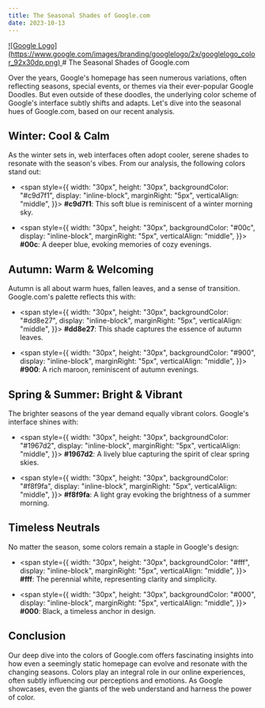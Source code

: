 ```yaml
---
title: The Seasonal Shades of Google.com
date: 2023-10-13
---
```


<a href="https://google.com" target="_blank">
	![Google
	Logo](https://www.google.com/images/branding/googlelogo/2x/googlelogo_color_92x30dp.png)
</a>
# The Seasonal Shades of Google.com

Over the years, Google's homepage has seen numerous variations, often reflecting seasons, special events, or themes via their ever-popular Google Doodles. But even outside of these doodles, the underlying color scheme of Google's interface subtly shifts and adapts. Let's dive into the seasonal hues of Google.com, based on our recent analysis.

## Winter: Cool & Calm

As the winter sets in, web interfaces often adopt cooler, serene shades to resonate with the season's vibes. From our analysis, the following colors stand out:

-   <span
    	style={{
    		width: "30px",
    		height: "30px",
    		backgroundColor: "#c9d7f1",
    		display: "inline-block",
    		marginRight: "5px",
    		verticalAlign: "middle",
    	}}></span> **#c9d7f1**: This soft blue is reminiscent of a winter morning
    sky.

-   <span
    	style={{
    		width: "30px",
    		height: "30px",
    		backgroundColor: "#00c",
    		display: "inline-block",
    		marginRight: "5px",
    		verticalAlign: "middle",
    	}}></span> **#00c**: A deeper blue, evoking memories of cozy evenings.

## Autumn: Warm & Welcoming

Autumn is all about warm hues, fallen leaves, and a sense of transition. Google.com's palette reflects this with:

-   <span
    	style={{
    		width: "30px",
    		height: "30px",
    		backgroundColor: "#dd8e27",
    		display: "inline-block",
    		marginRight: "5px",
    		verticalAlign: "middle",
    	}}></span> **#dd8e27**: This shade captures the essence of autumn leaves.

-   <span
    	style={{
    		width: "30px",
    		height: "30px",
    		backgroundColor: "#900",
    		display: "inline-block",
    		marginRight: "5px",
    		verticalAlign: "middle",
    	}}></span> **#900**: A rich maroon, reminiscent of autumn evenings.

## Spring & Summer: Bright & Vibrant

The brighter seasons of the year demand equally vibrant colors. Google's interface shines with:

-   <span
    	style={{
    		width: "30px",
    		height: "30px",
    		backgroundColor: "#1967d2",
    		display: "inline-block",
    		marginRight: "5px",
    		verticalAlign: "middle",
    	}}></span> **#1967d2**: A lively blue capturing the spirit of clear spring
    skies.

-   <span
    	style={{
    		width: "30px",
    		height: "30px",
    		backgroundColor: "#f8f9fa",
    		display: "inline-block",
    		marginRight: "5px",
    		verticalAlign: "middle",
    	}}></span> **#f8f9fa**: A light gray evoking the brightness of a summer morning.

## Timeless Neutrals

No matter the season, some colors remain a staple in Google's design:

-   <span
    	style={{
    		width: "30px",
    		height: "30px",
    		backgroundColor: "#fff",
    		display: "inline-block",
    		marginRight: "5px",
    		verticalAlign: "middle",
    	}}></span> **#fff**: The perennial white, representing clarity and simplicity.

-   <span
    	style={{
    		width: "30px",
    		height: "30px",
    		backgroundColor: "#000",
    		display: "inline-block",
    		marginRight: "5px",
    		verticalAlign: "middle",
    	}}></span> **#000**: Black, a timeless anchor in design.

## Conclusion

Our deep dive into the colors of Google.com offers fascinating insights into how even a seemingly static homepage can evolve and resonate with the changing seasons. Colors play an integral role in our online experiences, often subtly influencing our perceptions and emotions. As Google showcases, even the giants of the web understand and harness the power of color.
